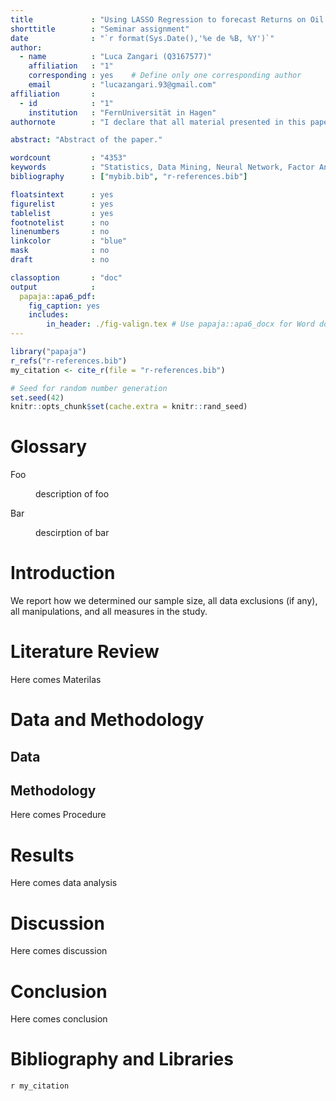 ```yaml
---
title             : "Using LASSO Regression to forecast Returns on Oil Asset Pricing"
shorttitle        : "Seminar assignment"
date              : "`r format(Sys.Date(),'%e de %B, %Y')`"
author:
  - name          : "Luca Zangari (Q3167577)"
    affiliation   : "1"
    corresponding : yes    # Define only one corresponding author
    email         : "lucazangari.93@gmail.com"
affiliation       :
  - id            : "1"
    institution   : "FernUniversität in Hagen"
authornote        : "I declare that all material presented in this paper is my own work or fully and specifically acknowledged wherever adapted from other sources. I understand that if at any time it is shown that we have significantly misrepresented material presented here, any degree or credits awarded to us on the basis of that material may be revoked. I declare that all statements and information contained herein are true, correct and accurate to the best of my knowledge and belief."

abstract: "Abstract of the paper."

wordcount         : "4353"
keywords          : "Statistics, Data Mining, Neural Network, Factor Analysis"
bibliography      : ["mybib.bib", "r-references.bib"]

floatsintext      : yes
figurelist        : yes
tablelist         : yes
footnotelist      : no
linenumbers       : no
linkcolor         : "blue"
mask              : no
draft             : no

classoption       : "doc"
output            :
  papaja::apa6_pdf:
    fig_caption: yes
    includes:
        in_header: ./fig-valign.tex # Use papaja::apa6_docx for Word documents
---
```

```r
library("papaja")
r_refs("r-references.bib")
my_citation <- cite_r(file = "r-references.bib")
```

```r
# Seed for random number generation
set.seed(42)
knitr::opts_chunk$set(cache.extra = knitr::rand_seed)
```

# Glossary {-}

Foo

:   description of foo

Bar

:   descirption of bar

# Introduction
We report how we determined our sample size, all data exclusions (if any), all manipulations, and all measures in the study. <!-- 21-word solution (Simmons, Nelson & Simonsohn, 2012; retrieved from http://ssrn.com/abstract=2160588) -->

# Literature Review
Here comes Materilas

# Data and Methodology
## Data
## Methodology
Here comes Procedure

# Results
Here comes data analysis

# Discussion
Here comes discussion

# Conclusion
Here comes conclusion

\listoffigures
\listoftables

\newpage

# Bibliography and Libraries
`r my_citation `

\begingroup
\setlength{\parindent}{-0.5in}
\setlength{\leftskip}{0.5in}

<div id="refs" custom-style="Bibliography"></div>
\endgroup

